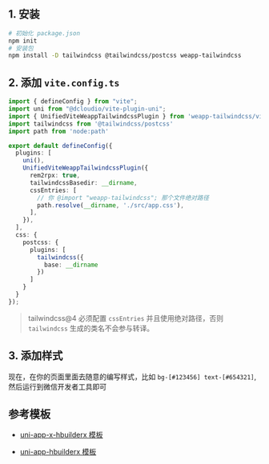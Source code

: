 
## 1. 安装

```bash npm2yarn
# 初始化 package.json
npm init
# 安装包
npm install -D tailwindcss @tailwindcss/postcss weapp-tailwindcss
```

<Patch />

## 2. 添加 `vite.config.ts`

```ts title="vite.config.ts"
import { defineConfig } from "vite";
import uni from "@dcloudio/vite-plugin-uni";
import { UnifiedViteWeappTailwindcssPlugin } from 'weapp-tailwindcss/vite'
import tailwindcss from '@tailwindcss/postcss'
import path from 'node:path'

export default defineConfig({
  plugins: [
    uni(),
    UnifiedViteWeappTailwindcssPlugin({
      rem2rpx: true,
      tailwindcssBasedir: __dirname,
      cssEntries: [
        // 你 @import "weapp-tailwindcss"; 那个文件绝对路径
        path.resolve(__dirname, './src/app.css'),
      ],
    }),
  ],
  css: {
    postcss: {
      plugins: [
        tailwindcss({
          base: __dirname
        })
      ]
    }
  }
});
```

> tailwindcss@4 必须配置 `cssEntries` 并且使用绝对路径，否则 `tailwindcss` 生成的类名不会参与转译。

## 3. 添加样式

<UniappHbuilderStyle/>

现在，在你的页面里面去随意的编写样式，比如 `bg-[#123456] text-[#654321]`, 然后运行到微信开发者工具即可

## 参考模板

- [uni-app-x-hbuilderx 模板](https://github.com/icebreaker-template/uni-app-x-hbuilderx) 

- [uni-app-hbuilderx 模板](https://github.com/icebreaker-template/uni-app-hbuilderx-tailwindcss-v4) 
